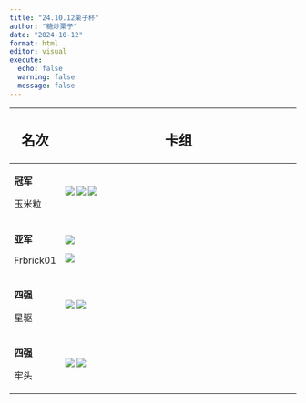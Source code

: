 ```yaml
---
title: "24.10.12栗子杯"
author: "糖炒栗子"
date: "2024-10-12"
format: html
editor: visual
execute:
  echo: false
  warning: false
  message: false
---
```


+-------------+----------------------------------------------------------------------+
| ## 名次     | ## 卡组                                                              |
+=============+======================================================================+
| **冠军**    | ![](Picture/冠军1.jpg) ![](Picture/冠军2.jpg) ![](Picture/冠军3.jpg) |
|             |                                                                      |
| 玉米粒      |                                                                      |
+-------------+----------------------------------------------------------------------+
| **亚军**    | ![](Picture/亚军1.jpg)                                               |
|             |                                                                      |
| Frbrick01   | ![](Picture/亚军2.jpg)                                               |
+-------------+----------------------------------------------------------------------+
| **四强**    | ![](Picture/四强1.jpg) ![](Picture/四强2.jpg)                        |
|             |                                                                      |
| 星驱        |                                                                      |
+-------------+----------------------------------------------------------------------+
| **四强**    | ![](Picture/四强3.jpg) ![](Picture/四强4.jpg)                        |
|             |                                                                      |
| 牢头        |                                                                      |
+-------------+----------------------------------------------------------------------+
